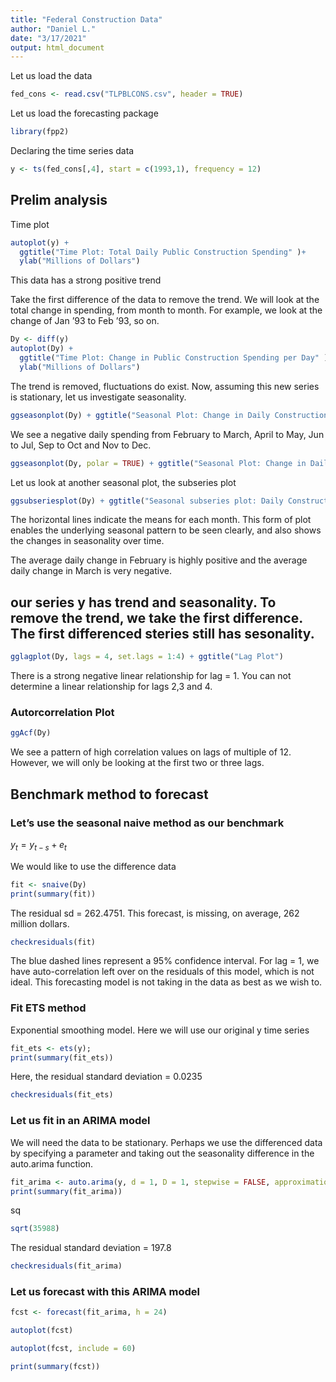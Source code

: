 ```yaml
---
title: "Federal Construction Data"
author: "Daniel L."
date: "3/17/2021"
output: html_document
---
```


Let us load the data

```r
fed_cons <- read.csv("TLPBLCONS.csv", header = TRUE)
```

Let us load the forecasting package

```r
library(fpp2)
```

Declaring the time series data

```r
y <- ts(fed_cons[,4], start = c(1993,1), frequency = 12)
```

## Prelim analysis

Time plot

```r
autoplot(y) +
  ggtitle("Time Plot: Total Daily Public Construction Spending" )+
  ylab("Millions of Dollars")
```

This data has a strong positive trend

Take the first difference of the data to remove the trend. We will look at the total change in spending, from month to month. For example, we look at the change of Jan '93 to Feb '93, so on.

```r
Dy <- diff(y)
autoplot(Dy) +
  ggtitle("Time Plot: Change in Public Construction Spending per Day" )+
  ylab("Millions of Dollars")
```

The trend is removed, fluctuations do exist. Now, assuming this new series is stationary, let us investigate seasonality.

```r
ggseasonplot(Dy) + ggtitle("Seasonal Plot: Change in Daily Construction Spending") + ylab("Millions of Dollars")
```

We see a negative daily spending from February to March, April to May, Jun to Jul, Sep to Oct and Nov to Dec.

```r
ggseasonplot(Dy, polar = TRUE) + ggtitle("Seasonal Plot: Change in Daily Construction Spending") + ylab("Millions of Dollars")
```


Let us look at another seasonal plot, the subseries plot

```r
ggsubseriesplot(Dy) + ggtitle("Seasonal subseries plot: Daily Construction Spending") + ylab("Millions of Dollars")
```
The horizontal lines indicate the means for each month. This form of plot enables the underlying seasonal pattern to be seen clearly, and also shows the changes in seasonality over time.

The average daily change in February is highly positive and the average daily change in March is very negative.

## our series y has trend and seasonality. To remove the trend, we take the first difference. The first differenced steries still has sesonality. 

```r
gglagplot(Dy, lags = 4, set.lags = 1:4) + ggtitle("Lag Plot")
```

There is a strong negative linear relationship for lag = 1. You can not determine a linear relationship for lags 2,3 and 4. 

### Autorcorrelation Plot

```r
ggAcf(Dy)
```

We see a pattern of high correlation values on lags of multiple of 12. However, we will only be looking at the first two or three lags. 

## Benchmark method to forecast

### Let's use the seasonal naive method as our benchmark

$y_t = y_{t-s}+e_t$

We would like to use the difference data

```r
fit <- snaive(Dy)
print(summary(fit))
```

The residual sd = 262.4751. This forecast, is missing, on average, 262 million dollars.

```r
checkresiduals(fit)
```

The blue dashed lines represent a 95% confidence interval. For lag = 1, we have auto-correlation left over on the residuals of this model, which is not ideal. This forecasting model is not taking in the data as best as we wish to. 

### Fit ETS method

Exponential smoothing model. Here we will use our original y time series

```r
fit_ets <- ets(y);
print(summary(fit_ets))
```

Here, the residual standard deviation = 0.0235

```r
checkresiduals(fit_ets)
```



### Let us fit in an ARIMA model

We will need the data to be stationary. Perhaps we use the differenced data by specifying a parameter and taking out the seasonality difference in the auto.arima function.

```r
fit_arima <- auto.arima(y, d = 1, D = 1, stepwise = FALSE, approximation = FALSE, trace = TRUE);
print(summary(fit_arima))
```

sq
```r
sqrt(35988)
```

The residual standard deviation = 197.8

```r
checkresiduals(fit_arima)
```

### Let us forecast with this ARIMA model

```r
fcst <- forecast(fit_arima, h = 24)
```


```r
autoplot(fcst)
```

```r
autoplot(fcst, include = 60)
```

```r
print(summary(fcst))
```

